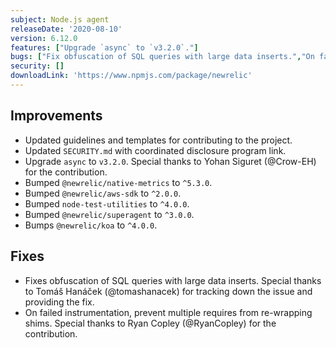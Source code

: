 ```yaml
---
subject: Node.js agent
releaseDate: '2020-08-10'
version: 6.12.0
features: ["Upgrade `async` to `v3.2.0`."]
bugs: ["Fix obfuscation of SQL queries with large data inserts.","On failed instrumentation, prevent multiple requires from re-wrapping shims."]
security: []
downloadLink: 'https://www.npmjs.com/package/newrelic'
---
```


## Improvements

* Updated guidelines and templates for contributing to the project.
* Updated `SECURITY.md` with coordinated disclosure program link.
* Upgrade `async` to `v3.2.0`. Special thanks to Yohan Siguret (@Crow-EH) for the contribution.
* Bumped `@newrelic/native-metrics` to `^5.3.0`.
* Bumped `@newrelic/aws-sdk` to `^2.0.0`.
* Bumped `node-test-utilities` to `^4.0.0`.
* Bumped `@newrelic/superagent` to `^3.0.0`.
* Bumps `@newrelic/koa` to `^4.0.0`.

## Fixes

* Fixes obfuscation of SQL queries with large data inserts. Special thanks to Tomáš Hanáček (@tomashanacek) for tracking down the issue and providing the fix.
* On failed instrumentation, prevent multiple requires from re-wrapping shims. Special thanks to Ryan Copley (@RyanCopley) for the contribution.
